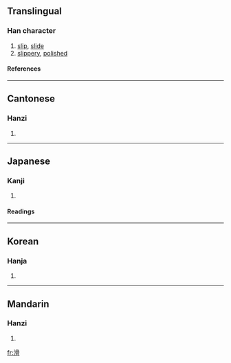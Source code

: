 {{see|磆}}

==Translingual==
===Han character===
{{Han char|rn=85|rad=水|as=10|sn=13|four=3712<sub>7</sub>|canj=水月月月 (EBBB)}}
# [[slip]], [[slide]]
# [[slippery]], [[polished]]
====References====
{{Han ref|kx=0643.030|dkj=18032|dj=1050.100|hdz=31678.040|uh=6ED1|ud=28369|bh=B7C6|bd=47046}}

----
==Cantonese==
===Hanzi===
{{yue-hanzi|jyut=|y=waat6}}
# {{defn|Cantonese}}

----
==Japanese==
===Kanji===
{{ja-kanji|grade=c|rs=水10}}
# {{defn|Japanese}} 
====Readings====
{{ja-readings|on=[[かつ]] (katsu), [[こつ]] (kotsu)|kun=[[なめらか]] (nameraka), [[すべる]] (suberu)}}

----
==Korean==
===Hanja===
{{ko-hanja|hangeul=[[활]], [[골]]|eumhun=|rv=hwal, gol|mr=hwal, kol|y=hwal, kol}}
# {{defn|Korean}}

----
==Mandarin==
===Hanzi===
{{cmn-hanzi|pin=[[huá]] (hua2)|wg=hua<sup>2</sup>}}
# {{defn|Mandarin}}

[[fr:滑]]